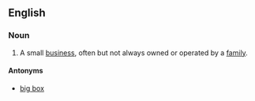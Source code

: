 {{also|mom-and-pop}}
==English==

===Noun===
{{en-noun|sg=[[mom]] and [[pop]]}}

# A small [[business]], often but not always owned or operated by a [[family]].

====Antonyms====
* {{sense|small business}} [[big box]]